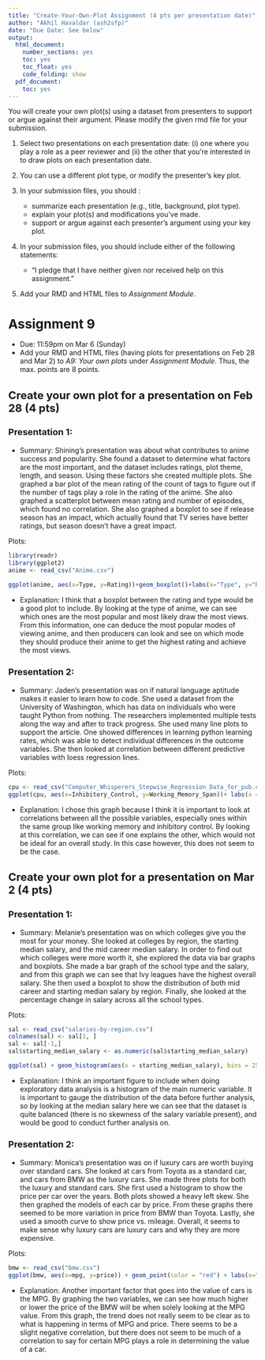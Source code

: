 ---
title: "Create-Your-Own-Plot Assignment (4 pts per presentation date)"
author: "Akhil Havaldar (ash2sfp)"
date: "Due Date: See below"
output:
  html_document:
    number_sections: yes
    toc: yes
    toc_float: yes
    code_folding: show
  pdf_document:
    toc: yes
---

<style>
h1.title {
  font-size: 30px;
}
h1 {
  font-size: 26px;
}
h2 {
  font-size: 22px;
}
h3 { 
  font-size: 18px;
}

</style>

You will create your own plot(s) using a dataset from presenters to support or argue against their argument. Please modify the given rmd file for your submission.

1. Select two presentations on each presentation date: (i) one where you play a role as a peer reviewer and (ii) the other that you're interested in to draw plots on each presentation date. 

2. You can use a different plot type, or modify the presenter's key plot.

3. In your submission files, you should : 
   - summarize each presentation (e.g., title, background, plot type).
   - explain your plot(s) and modifications you've made.
   - support or argue against each presenter's argument using your key plot. 

4. In your submission files, you should include either of the following statements:

   - "I pledge that I have neither given nor received help on this assignment."

   
5. Add your RMD and HTML files to *Assignment Module*. 
  

# Assignment 9

 - Due: 11:59pm on Mar 6 (Sunday)
 - Add your RMD and HTML files (having plots for presentations on Feb 28 and  Mar 2) to *A9: Your own plots* under *Assignment Module*. Thus, the max. points are 8 points. 
 
## Create your own plot for a presentation on Feb 28 (4 pts)

 
### Presentation 1:
- Summary: Shining's presentation was about what contributes to anime success and popularity. She found a dataset to determine what factors are the most important, and the dataset includes ratings, plot theme, length, and season. Using these factors she created multiple plots. She graphed a bar plot of the mean rating of the count of tags to figure out if the number of tags play a role in the rating of the anime. She also graphed a scatterplot between mean rating and number of episodes, which found no correlation. She also graphed a boxplot to see if release season has an impact, which actually found that TV series have better ratings, but season doesn't have a great impact.  

Plots:
```{r}
library(readr)
library(ggplot2)
anime <- read_csv("Anime.csv")

ggplot(anime, aes(x=Type, y=Rating))+geom_boxplot()+labs(x="Type", y="Rating", title="Rating by Type")+theme(plot.title=element_text(hjust=0.5),axis.text.x = element_text(angle=90, hjust=1, vjust=0.3))
```

- Explanation: I think that a boxplot between the rating and type would be a good plot to include. By looking at the type of anime, we can see which ones are the most popular and most likely draw the most views. From this information, one can deduce the most popular modes of viewing anime, and then producers can look and see on which mode they should produce their anime to get the highest rating and achieve the most views. 


### Presentation 2:
- Summary: Jaden's presentation was on if natural language aptitude makes it easier to learn how to code. She used a dataset from the University of Washington, which has data on individuals who were taught Python from nothing. The researchers implemented multiple tests along the way and after to track progress. She used many line plots to support the article. One showed differences in learning python learning rates, which was able to detect individual differences in the outcome variables. She then looked at correlation between different predictive variables with loess regression lines.  

Plots:
```{r}
cpu <- read_csv("Computer_Whisperers_Stepwise_Regression_Data_for_pub.csv")
ggplot(cpu, aes(x=Inhibitory_Control, y=Working_Memory_Span))+ labs(x = "Inhibitory Control", y = "Working Memory Span", title = "Inhibitory Control vs. Working Memory Span") + geom_point()+theme(plot.title=element_text(hjust=0.5)) 
```

- Explanation: I chose this graph because I think it is important to look at correlations between all the possible variables, especially ones within the same group like working memory and inhibitory control. By looking at this correlation, we can see if one explains the other, which would not be ideal for an overall study. In this case however, this does not seem to be the case. 



## Create your own plot for a presentation on Mar 2 (4 pts)

### Presentation 1:
- Summary: Melanie's presentation was on which colleges give you the most for your money. She looked at colleges by region, the starting median salary, and the mid career median salary. In order to find out which colleges were more worth it, she explored the data via bar graphs and boxplots. She made a bar graph of the school type and the salary, and from this graph we can see that Ivy leagues have the highest overall salary. She then used a boxplot to show the distribution of both mid career and starting median salary by region. Finally, she looked at the percentage change in salary across all the school types. 

Plots:
```{r}
sal <- read_csv("salaries-by-region.csv")
colnames(sal) <- sal[1, ]
sal <- sal[-1,]
sal$starting_median_salary <- as.numeric(sal$starting_median_salary)

ggplot(sal) + geom_histogram(aes(x = starting_median_salary), bins = 25, fill = 'orange')+labs(x = 'Salary', y = 'Frequency', title = 'Histogram of Salary')+  theme(plot.title=element_text(hjust=0.5))
```

- Explanation: I think an important figure to include when doing exploratory data analysis is a histogram of the main numeric variable. It is important to gauge the distribution of the data before further analysis, so by looking at the median salary here we can see that the dataset is quite balanced (there is no skewness of the salary variable present), and would be good to conduct further analysis on. 


### Presentation 2:
- Summary: Monica's presentation was on if luxury cars are worth buying over standard cars. She looked at cars from Toyota as a standard car, and cars from BMW as the luxury cars. She made three plots for both the luxury and standard cars. She first used a histogram to show the price per car over the years. Both plots showed a heavy left skew. She then graphed the models of each car by price. From these graphs there seemed to be more variation in price from BMW than Toyota. Lastly, she used a smooth curve to show price vs. mileage. Overall, it seems to make sense why luxury cars are luxury cars and why they are more expensive. 

Plots:
```{r}
bmw <- read_csv("bmw.csv")
ggplot(bmw, aes(x=mpg, y=price)) + geom_point(color = "red") + labs(x="MPG", y = "Price") + ggtitle("MPG vs. Price") +  theme(plot.title = element_text(hjust = 0.5)) +  theme(axis.text.x = element_text(angle = 90, vjust = 0.5, hjust=1)) + geom_smooth(se = FALSE, color = 'blue')
```

- Explanation: Another important factor that goes into the value of cars is the MPG. By graphing the two variables, we can see how much higher or lower the price of the BMW will be when solely looking at the MPG value. From this graph, the trend does not really seem to be clear as to what is happening in terms of MPG and price. There seems to be a slight negative correlation, but there does not seem to be much of a correlation to say for certain MPG plays a role in determining the value of a car. 
